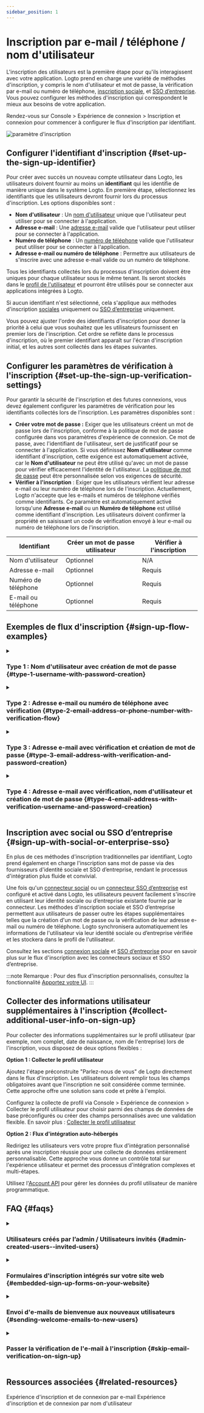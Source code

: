 ```yaml
---
sidebar_position: 1
---
```


# Inscription par e-mail / téléphone / nom d'utilisateur

L'inscription des utilisateurs est la première étape pour qu'ils interagissent avec votre application. Logto prend en charge une variété de méthodes d'inscription, y compris le nom d'utilisateur et mot de passe, la vérification par e-mail ou numéro de téléphone, [inscription sociale](/end-user-flows/sign-up-and-sign-in/social-sign-in), et [SSO d’entreprise](/end-user-flows/enterprise-sso). Vous pouvez configurer les méthodes d'inscription qui correspondent le mieux aux besoins de votre application.

Rendez-vous sur <CloudLink to="/sign-in-experience/sign-up-and-sign-in">Console > Expérience de connexion > Inscription et connexion</CloudLink> pour commencer à configurer le flux d'inscription par identifiant.

<img src="/img/assets/sign-in-experience-sign-up.png" alt="paramètre d'inscription" />

## Configurer l'identifiant d'inscription \{#set-up-the-sign-up-identifier}

Pour créer avec succès un nouveau compte utilisateur dans Logto, les utilisateurs doivent fournir au moins un **identifiant** qui les identifie de manière unique dans le système Logto. En première étape, sélectionnez les identifiants que les utilisateurs devront fournir lors du processus d'inscription. Les options disponibles sont :

- **Nom d'utilisateur** : Un [nom d'utilisateur](/user-management/user-data#username) unique que l'utilisateur peut utiliser pour se connecter à l'application.
- **Adresse e-mail** : Une [adresse e-mail](/user-management/user-data#primary_email) valide que l'utilisateur peut utiliser pour se connecter à l'application.
- **Numéro de téléphone** : Un [numéro de téléphone](/user-management/user-data#primary_phone) valide que l'utilisateur peut utiliser pour se connecter à l'application.
- **Adresse e-mail ou numéro de téléphone** : Permettre aux utilisateurs de s'inscrire avec une adresse e-mail valide ou un numéro de téléphone.

Tous les identifiants collectés lors du processus d'inscription doivent être uniques pour chaque utilisateur sous le même tenant. Ils seront stockés dans le [profil de l'utilisateur](/user-management/user-data#user-profile) et pourront être utilisés pour se connecter aux applications intégrées à Logto.

Si aucun identifiant n'est sélectionné, cela s'applique aux méthodes d'inscription [sociales](/end-user-flows/sign-up-and-sign-in/social-sign-in) uniquement ou [SSO d’entreprise](/end-user-flows/enterprise-sso) uniquement.

Vous pouvez ajuster l'ordre des identifiants d'inscription pour donner la priorité à celui que vous souhaitez que les utilisateurs fournissent en premier lors de l'inscription. Cet ordre se reflète dans le processus d'inscription, où le premier identifiant apparaît sur l'écran d'inscription initial, et les autres sont collectés dans les étapes suivantes.

## Configurer les paramètres de vérification à l'inscription \{#set-up-the-sign-up-verification-settings}

Pour garantir la sécurité de l'inscription et des futures connexions, vous devez également configurer les paramètres de vérification pour les identifiants collectés lors de l'inscription. Les paramètres disponibles sont :

- **Créer votre mot de passe :** Exiger que les utilisateurs créent un mot de passe lors de l'inscription, conforme à la politique de mot de passe configurée dans vos paramètres d'expérience de connexion. Ce mot de passe, avec l'identifiant de l'utilisateur, sert de justificatif pour se connecter à l'application. Si vous définissez **Nom d'utilisateur** comme identifiant d'inscription, cette exigence est automatiquement activée, car le **Nom d'utilisateur** ne peut être utilisé qu'avec un mot de passe pour vérifier efficacement l'identité de l'utilisateur. La [politique de mot de passe](/security/password-policy) peut être personnalisée selon vos exigences de sécurité.
- **Vérifier à l'inscription** : Exiger que les utilisateurs vérifient leur adresse e-mail ou leur numéro de téléphone lors de l'inscription. Actuellement, Logto n'accepte que les e-mails et numéros de téléphone vérifiés comme identifiants. Ce paramètre est automatiquement activé lorsqu'une **Adresse e-mail** ou un **Numéro de téléphone** est utilisé comme identifiant d'inscription. Les utilisateurs doivent confirmer la propriété en saisissant un code de vérification envoyé à leur e-mail ou numéro de téléphone lors de l'inscription.

| Identifiant         | Créer un mot de passe utilisateur | Vérifier à l'inscription |
| ------------------- | --------------------------------- | ------------------------ |
| Nom d'utilisateur   | Optionnel                         | N/A                      |
| Adresse e-mail      | Optionnel                         | Requis                   |
| Numéro de téléphone | Optionnel                         | Requis                   |
| E-mail ou téléphone | Optionnel                         | Requis                   |

## Exemples de flux d'inscription \{#sign-up-flow-examples}

<details>
  <summary>

### Type 1 : Nom d'utilisateur avec création de mot de passe \{#type-1-username-with-password-creation}

</summary>

Sélectionnez le **Nom d'utilisateur** comme identifiant d'inscription. Créer votre mot de passe est activé automatiquement.

<img
  src="/img/assets/sign-up-username-password.png"
  alt="Inscription par nom d'utilisateur et mot de passe"
/>

</details>

<details>
  <summary>

### Type 2 : Adresse e-mail ou numéro de téléphone avec vérification \{#type-2-email-address-or-phone-number-with-verification-flow}

</summary>

Sélectionnez **Adresse e-mail ou numéro de téléphone** comme identifiant d'inscription. **Vérifier à l'inscription** est obligatoirement activé.

<img
  src="/img/assets/sign-up-email-verification.png"
  alt="Inscription par e-mail ou téléphone avec vérification"
/>

</details>

<details>
  <summary>

### Type 3 : Adresse e-mail avec vérification et création de mot de passe \{#type-3-email-address-with-verification-and-password-creation}

</summary>

Sélectionnez **Adresse e-mail** comme identifiant d'inscription. **Vérifier à l'inscription** est obligatoirement activé. Activez **Créer votre mot de passe** pour exiger que les utilisateurs créent un mot de passe lors de l'inscription. (Il en va de même pour le flux d'inscription par numéro de téléphone)

<img
  src="/img/assets/sign-up-email-password.png"
  alt="Inscription par e-mail avec vérification et création de mot de passe"
/>

</details>

<details>
  <summary>

### Type 4 : Adresse e-mail avec vérification, nom d'utilisateur et création de mot de passe \{#type-4-email-address-with-verification-username-and-password-creation}

</summary>

Sélectionnez **Adresse e-mail** et **Nom d'utilisateur** comme identifiants d'inscription. **Vérifier à l'inscription** est obligatoirement activé. Activez **Créer votre mot de passe** pour exiger que les utilisateurs créent un mot de passe lors de l'inscription.

<img
  src="/img/assets/sign-up-email-username-password.png"
  alt="Inscription par e-mail et nom d'utilisateur avec vérification et création de mot de passe"
/>

</details>

## Inscription avec social ou SSO d’entreprise \{#sign-up-with-social-or-enterprise-sso}

En plus de ces méthodes d'inscription traditionnelles par identifiant, Logto prend également en charge l'inscription sans mot de passe via des fournisseurs d'identité sociale et SSO d’entreprise, rendant le processus d'intégration plus fluide et convivial.

Une fois qu'un [connecteur social](/connectors/social-connectors) ou un [connecteur SSO d’entreprise](/connectors/enterprise-connectors) est configuré et activé dans Logto, les utilisateurs peuvent facilement s'inscrire en utilisant leur identité sociale ou d’entreprise existante fournie par le connecteur. Les méthodes d'inscription sociale et SSO d’entreprise permettent aux utilisateurs de passer outre les étapes supplémentaires telles que la création d'un mot de passe ou la vérification de leur adresse e-mail ou numéro de téléphone. Logto synchronisera automatiquement les informations de l'utilisateur via leur identité sociale ou d’entreprise vérifiée et les stockera dans le profil de l'utilisateur.

Consultez les sections [connexion sociale](/end-user-flows/sign-up-and-sign-in/social-sign-in/) et [SSO d’entreprise](/end-user-flows/enterprise-sso/) pour en savoir plus sur le flux d'inscription avec les connecteurs sociaux et SSO d’entreprise.

:::note
Remarque : Pour des flux d'inscription personnalisés, consultez la fonctionnalité [Apportez votre UI](/customization/bring-your-ui/).
:::

## Collecter des informations utilisateur supplémentaires à l'inscription \{#collect-additional-user-info-on-sign-up}

Pour collecter des informations supplémentaires sur le profil utilisateur (par exemple, nom complet, date de naissance, nom de l'entreprise) lors de l'inscription, vous disposez de deux options flexibles :

**Option 1 : Collecter le profil utilisateur**

Ajoutez l'étape préconstruite "Parlez-nous de vous" de Logto directement dans le flux d'inscription. Les utilisateurs doivent remplir tous les champs obligatoires avant que l'inscription ne soit considérée comme terminée. Cette approche offre une solution sans code et prête à l'emploi.

Configurez la collecte de profil via <CloudLink to="/sign-in-experience/collect-user-profile">Console > Expérience de connexion > Collecter le profil utilisateur</CloudLink> pour choisir parmi des champs de données de base préconfigurés ou créer des champs personnalisés avec une validation flexible. En savoir plus : [Collecter le profil utilisateur](/end-user-flows/collect-user-profile)

**Option 2 : Flux d'intégration auto-hébergés**

Redirigez les utilisateurs vers votre propre flux d'intégration personnalisé après une inscription réussie pour une collecte de données entièrement personnalisable. Cette approche vous donne un contrôle total sur l'expérience utilisateur et permet des processus d'intégration complexes et multi-étapes.

Utilisez l'[Account API](/end-user-flows/account-settings/by-account-api) pour gérer les données du profil utilisateur de manière programmatique.

## FAQ \{#faqs}

<details>
  <summary>

### Utilisateurs créés par l’admin / Utilisateurs invités \{#admin-created-users--invited-users}

</summary>

Découvrez comment mettre en œuvre le [flux d'inscription sur invitation uniquement.](/end-user-flows/sign-up-and-sign-in/disable-user-registration/#implement-an-invitation-only-sign-up-flow)

</details>

<details>
  <summary>

### Formulaires d'inscription intégrés sur votre site web \{#embedded-sign-up-forms-on-your-website}

</summary>
  
Logto ne prend actuellement pas en charge l'API headless pour la connexion et l'inscription. Vous pouvez utiliser la fonctionnalité [Apportez votre UI](/customization/bring-your-ui/) pour télécharger votre propre formulaire d'inscription sur Logto ou utiliser les paramètres de connexion pour transmettre les informations utilisateur de votre site web à Logto. En savoir plus sur la transmission des identifiants utilisateur dans [Paramètres d'authentification](/end-user-flows/authentication-parameters/).

</details>

<details>
  <summary>

### Envoi d'e-mails de bienvenue aux nouveaux utilisateurs \{#sending-welcome-emails-to-new-users}

</summary>

Abonnez-vous à l'événement webhook `User.Created` pour déclencher un e-mail de bienvenue aux nouveaux utilisateurs. En savoir plus sur les [événements webhook](/developers/webhooks/webhooks-events/#data-mutation-hook-events).

</details>

<details>
  <summary>

### Passer la vérification de l'e-mail à l'inscription \{#skip-email-verification-on-sign-up}

</summary>

Actuellement, Logto ne prend en charge que les e-mails et numéros de téléphone vérifiés comme identifiants. Le processus de vérification est requis pour garantir la sécurité et la propriété de l'identifiant de l'utilisateur.
La prise en charge des e-mails ou numéros de téléphone non vérifiés figure sur notre [roadmap](https://feedback.logto.io/roadmap). Restez à l'écoute pour les mises à jour !

</details>

## Ressources associées \{#related-resources}

<Url href="https://www.youtube.com/watch?v=64rBXpWbScc">
  Expérience d'inscription et de connexion par e-mail
</Url>

<Url href="https://www.youtube.com/watch?v=chQxCJX6e6w">
  Expérience d'inscription et de connexion par nom d'utilisateur
</Url>
